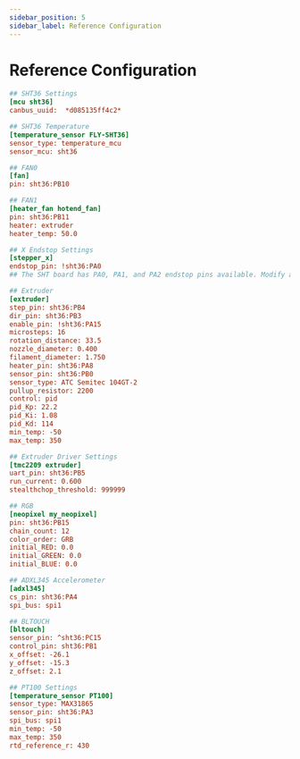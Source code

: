 ```yaml
---
sidebar_position: 5
sidebar_label: Reference Configuration
---
```


# Reference Configuration

```cfg
## SHT36 Settings
[mcu sht36]
canbus_uuid:  *d085135ff4c2*

## SHT36 Temperature
[temperature_sensor FLY-SHT36]
sensor_type: temperature_mcu
sensor_mcu: sht36

## FAN0
[fan]
pin: sht36:PB10

## FAN1
[heater_fan hotend_fan]
pin: sht36:PB11
heater: extruder
heater_temp: 50.0

## X Endstop Settings
[stepper_x]
endstop_pin: !sht36:PA0
## The SHT board has PA0, PA1, and PA2 endstop pins available. Modify according to your wiring.

## Extruder
[extruder]
step_pin: sht36:PB4
dir_pin: sht36:PB3
enable_pin: !sht36:PA15
microsteps: 16
rotation_distance: 33.5
nozzle_diameter: 0.400
filament_diameter: 1.750
heater_pin: sht36:PA8
sensor_pin: sht36:PB0
sensor_type: ATC Semitec 104GT-2
pullup_resistor: 2200
control: pid
pid_Kp: 22.2
pid_Ki: 1.08
pid_Kd: 114
min_temp: -50
max_temp: 350

## Extruder Driver Settings
[tmc2209 extruder]
uart_pin: sht36:PB5
run_current: 0.600
stealthchop_threshold: 999999

## RGB
[neopixel my_neopixel]
pin: sht36:PB15
chain_count: 12
color_order: GRB
initial_RED: 0.0
initial_GREEN: 0.0
initial_BLUE: 0.0

## ADXL345 Accelerometer
[adxl345]
cs_pin: sht36:PA4
spi_bus: spi1

## BLTOUCH
[bltouch]
sensor_pin: ^sht36:PC15
control_pin: sht36:PB1
x_offset: -26.1
y_offset: -15.3
z_offset: 2.1

## PT100 Settings
[temperature_sensor PT100]
sensor_type: MAX31865
sensor_pin: sht36:PA3
spi_bus: spi1
min_temp: -50
max_temp: 350
rtd_reference_r: 430

```
